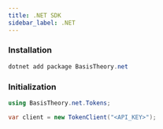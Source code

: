 ```yaml
---
title: .NET SDK
sidebar_label: .NET
---
```



<GithubCard
  heading=".NET SDK"
  icon={SDK.DOT_NET}
  organization="basis-theory"
  repository="basistheory-dotnet"
/>

### Installation

```csharp showLineNumbers
dotnet add package BasisTheory.net
```

### Initialization

```csharp showLineNumbers
using BasisTheory.net.Tokens;

var client = new TokenClient("<API_KEY>");
```
